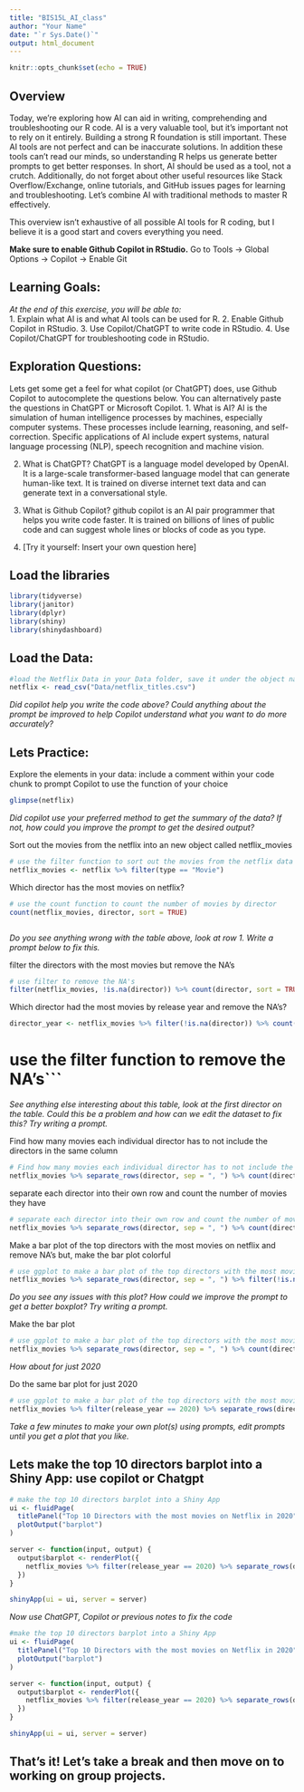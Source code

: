 ```yaml
---
title: "BIS15L_AI_class"
author: "Your Name"
date: "`r Sys.Date()`"
output: html_document
---
```


```r
knitr::opts_chunk$set(echo = TRUE)
```

## Overview
Today, we're exploring how AI can aid in writing, comprehending and troubleshooting our R code. AI is a very valuable tool, but it's important not to rely on it entirely. Building a strong R foundation is still important. These AI tools are not perfect and can be inaccurate solutions. In addition these tools can't read our minds, so understanding R helps us generate better prompts to get better responses. In short, AI should be used as a tool, not a crutch. Additionally, do not forget about other useful resources like Stack Overflow/Exchange, online tutorials, and GitHub issues pages for learning and troubleshooting. Let's combine AI with traditional methods to master R effectively.

This overview isn't exhaustive of all possible AI tools for R coding, but I believe it is a good start and covers everything you need.


**Make sure to enable Github Copilot in RStudio.**
Go to Tools -> Global Options -> Copilot -> Enable Git

## Learning Goals: 
*At the end of this exercise, you will be able to:*  
1. Explain what AI is and what AI tools can be used for R.
2. Enable Github Copilot in RStudio.
3. Use Copilot/ChatGPT to write code in RStudio.
4. Use Copilot/ChatGPT for troubleshooting code in RStudio.


## Exploration Questions:
Lets get some get a feel for what copilot (or ChatGPT) does, use Github Copilot to autocomplete the questions below. You can alternatively paste the questions in ChatGPT or Microsoft Copilot.
1. What is AI?
AI is the simulation of human intelligence processes by machines, especially computer systems. These processes include learning, reasoning, and self-correction. Specific applications of AI include expert systems, natural language processing (NLP), speech recognition and machine vision.

2. What is ChatGPT?
ChatGPT is a language model developed by OpenAI. It is a large-scale transformer-based language model that can generate human-like text. It is trained on diverse internet text data and can generate text in a conversational style.

3. What is Github Copilot?
github copilot is an AI pair programmer that helps you write code faster. It is trained on billions of lines of public code and can suggest whole lines or blocks of code as you type.

4. [Try it yourself: Insert your own question here]

## Load the libraries  
```r
library(tidyverse)
library(janitor)
library(dplyr)
library(shiny)
library(shinydashboard)
```

## Load the Data: 
```r
#load the Netflix Data in your Data folder, save it under the object name netflix
netflix <- read_csv("Data/netflix_titles.csv")


```

*Did copilot help you write the code above? Could anything about the prompt be improved to help Copilot understand what you want to do more accurately?*




## Lets Practice:
Explore the elements in your data: include a comment within your code chunk to prompt Copilot to use the function of your choice
```r
glimpse(netflix)

```
*Did copilot use your preferred method to get the summary of the data? If not, how could you improve the prompt to get the desired output?*


Sort out the movies from the netflix into an new object called netflix_movies
```r
# use the filter function to sort out the movies from the netflix data
netflix_movies <- netflix %>% filter(type == "Movie")


```


Which director has the most movies on netflix?
```r
# use the count function to count the number of movies by director
count(netflix_movies, director, sort = TRUE)



```
*Do you see anything wrong with the table above, look at row 1. Write a prompt below to fix this.*

filter the directors with the most movies but remove the NA's
```r
# use filter to remove the NA's
filter(netflix_movies, !is.na(director)) %>% count(director, sort = TRUE)
```



Which director had the most movies by release year and remove the NA's?
```r
director_year <- netflix_movies %>% filter(!is.na(director)) %>% count(director, release_year, sort = TRUE)
```
  
  
  
# use the filter function to remove the NA's```
*See anything else interesting about this table, look at the first director on the table. Could this be a problem and how can we edit the dataset to fix this? Try writing a prompt.*


Find how many movies each individual director has to not include the directors in the same column
```r
# Find how many movies each individual director has to not include the directors in the same column
netflix_movies %>% separate_rows(director, sep = ", ") %>% count(director, sort = TRUE)

```

separate each director into their own row and count the number of movies they have
```r
# separate each director into their own row and count the number of movies they have
netflix_movies %>% separate_rows(director, sep = ", ") %>% count(director, sort = TRUE)
```

Make a bar plot of the top directors with the most movies on netflix and remove NA's but, make the bar plot colorful

```r

# use ggplot to make a bar plot of the top directors with the most movies on netflix remove NA's but, make the bar plot colorful
netflix_movies %>% separate_rows(director, sep = ", ") %>% filter(!is.na(director)) %>% count(director, sort = TRUE) %>% ggplot(aes(x = fct_reorder(director, n), y = n, fill = director)) + geom_col() + coord_flip() + labs(title = "Top Directors with the most movies on Netflix", x = "Director", y = "Number of Movies")

```



*Do you see any issues with this plot? How could we improve the prompt to get a better boxplot? Try writing a prompt.*

Make the bar plot 
```r
# use ggplot to make a bar plot of the top directors with the most movies on netflix
netflix_movies %>% separate_rows(director, sep = ", ") %>% count(director, sort = TRUE) %>% top_n(10) %>% ggplot(aes(x = fct_reorder(director, n), y = n)) + geom_col() + coord_flip() + labs(title = "Top 10 Directors with the most movies on Netflix", x = "Director", y = "Number of Movies")

```

*How about for just 2020*



Do the same bar plot for just 2020
```r
# use ggplot to make a bar plot of the top directors with the most movies on netflix in 2020
netflix_movies %>% filter(release_year == 2020) %>% separate_rows(director, sep = ", ") %>% count(director, sort = TRUE) %>% top_n(10) %>% ggplot(aes(x = fct_reorder(director, n), y = n)) + geom_col() + coord_flip() + labs(title = "Top 10 Directors with the most movies on Netflix in 2020", x = "Director", y = "Number of Movies")
```


*Take a few minutes to make your own plot(s) using prompts, edit prompts until you get a plot that you like.*



## Lets make the top 10 directors barplot into a Shiny App: use copilot or Chatgpt
```r
# make the top 10 directors barplot into a Shiny App
ui <- fluidPage(
  titlePanel("Top 10 Directors with the most movies on Netflix in 2020"),
  plotOutput("barplot")
)

server <- function(input, output) {
  output$barplot <- renderPlot({
    netflix_movies %>% filter(release_year == 2020) %>% separate_rows(director, sep = ", ") %>% count(director, sort = TRUE) %>% top_n(10) %>% ggplot(aes(x = fct_reorder(director, n), y = n)) + geom_col() + coord_flip() + labs(title = "Top 10 Directors with the most movies on Netflix in 2020", x = "Director", y = "Number of Movies")
  })
}

shinyApp(ui = ui, server = server)

```


*Now use ChatGPT, Copilot or previous notes to fix the code*
```r
#make the top 10 directors barplot into a Shiny App
ui <- fluidPage(
  titlePanel("Top 10 Directors with the most movies on Netflix in 2020"),
  plotOutput("barplot")
)

server <- function(input, output) {
  output$barplot <- renderPlot({
    netflix_movies %>% filter(release_year == 2020) %>% separate_rows(director, sep = ", ") %>% count(director, sort = TRUE) %>% top_n(10) %>% ggplot(aes(x = fct_reorder(director, n), y = n)) + geom_col() + coord_flip() + labs(title = "Top 10 Directors with the most movies on Netflix in 2020", x = "Director", y = "Number of Movies")
  })
}

shinyApp(ui = ui, server = server)


```


## That's it! Let's take a break and then move on to working on group projects.
